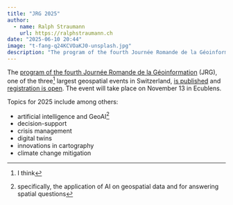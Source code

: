 ```yaml
---
title: "JRG 2025"
author:
  - name: Ralph Straumann
    url: https://ralphstraumann.ch
date: "2025-06-10 20:44"
image: "t-fang-q24KCVOaKJ0-unsplash.jpg"
description: "The program of the fourth Journée Romande de la Géoinformation (#JRG) is published and registration is open. The event takes place on November 13 in Ecublens."
---
```


The [program of the fourth Journée Romande de la Géoinformation](https://georomandie.com) (JRG), one of the three^[I think] largest geospatial events in Switzerland, [is published](https://georomandie.com) and [registration is open](https://georomandie.com/inscription). The event will take place on November 13 in Ecublens.

Topics for 2025 include among others:

- artificial intelligence and GeoAI^[specifically, the application of AI on geospatial data and for answering spatial questions]
- decision-support
- crisis management
- digital twins
- innovations in cartography
- climate change mitigation

